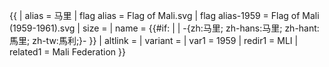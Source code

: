 {{ {{{1<noinclude>|country showdata</noinclude>}}}
| alias = 马里
| flag alias = Flag of Mali.svg
| flag alias-1959 = Flag of Mali (1959-1961).svg
| size = {{{size|}}}
| name = {{#if: {{{name|}}} | {{{name|}}} | -{zh:马里; zh-hans:马里; zh-hant:馬里; zh-tw:馬利;}- }}
| altlink = {{{altlink|}}}
| variant = {{{variant|}}}
<noinclude>
| var1 = 1959
| redir1 = MLI
| related1 = Mali Federation
</noinclude>
}}